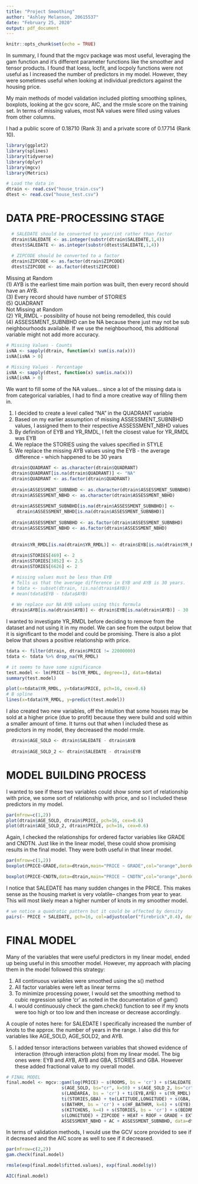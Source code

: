 ---
title: "Project Smoothing"
author: "Ashley Melanson, 20615537"
date: "February 25, 2020"
output: pdf_document
---

```{r setup, include=FALSE}
knitr::opts_chunk$set(echo = TRUE)
```

In summary, I found that the mgcv package was most useful, leveraging the gam function and it's different parameter functions like the smoother and tensor products. I found that loess, locfit, and locpoly functions were not useful as I increased the number of predictors in my model. However, they were sometimes useful when looking at individual predictors against the housing price.
\

My main methods of model validation included plotting smoothing splines, boxplots, looking at the gcv score, AIC, and the rmsle score on the training set. In terms of missing values, most NA values were filled using values from other columns.
\

I had a public score of 0.18710 (Rank 3) and a private score of 0.17714 (Rank 10).

```{r include=FALSE}
library(ggplot2)
library(splines)
library(tidyverse)
library(dplyr)
library(mgcv)
library(Metrics)
```


```{r}
# Load the data in
dtrain <- read.csv("house_train.csv")
dtest <- read.csv("house_test.csv")
```

# DATA PRE-PROCESSING STAGE

```{r}
  # SALEDATE should be converted to year/int rather than factor
  dtrain$SALEDATE <- as.integer(substr(dtrain$SALEDATE,1,4))
  dtest$SALEDATE <- as.integer(substr(dtest$SALEDATE,1,4))
  
  # ZIPCODE should be converted to a factor
  dtrain$ZIPCODE <- as.factor(dtrain$ZIPCODE)
  dtest$ZIPCODE <- as.factor(dtest$ZIPCODE)
```

Missing at Random
\
(1) AYB is the earliest time main portion was built, then every record should have an AYB.
\
(3) Every record should have number of STORIES
\
(5) QUADRANT
\
Not Missing at Random
\
(2) YR_RMDL - possibility of house not being remodelled, this could 
\
(4) ASSESSMENT_SUBNBHD can be NA because there just may not be sub neighbourhoods available. If we use the neighbourhood, this additional variable might not add more accuracy.

```{r}
# Missing Values - Counts
isNA <- sapply(dtrain, function(x) sum(is.na(x)))
isNA[isNA > 0]

# Missing Values - Percentage
isNA <- sapply(dtest, function(x) sum(is.na(x)))
isNA[isNA > 0]

```

We want to fill some of the NA values... since a lot of the missing data is from categorical variables, I had to find a more creative way of filling them in. 
\

(1) I decided to create a level called "NA" in the QUADRANT variable
\
(2) Based on my earlier assumption of missing ASSESSMENT_SUBNBHD values, I assigned them to their respective ASSESSMENT_NBHD values
\
(3) By definition of EYB and YR_RMDL, I felt the closest value for YR_RMDL was EYB
\
(4) We replace the STORIES using the values specified in STYLE
\
(5) We replace the missing AYB values using the EYB - the average difference - which happened to be 30 years

```{r}
  dtrain$QUADRANT <- as.character(dtrain$QUADRANT)
  dtrain$QUADRANT[is.na(dtrain$QUADRANT)] <- "NA"
  dtrain$QUADRANT <- as.factor(dtrain$QUADRANT)
  
  dtrain$ASSESSMENT_SUBNBHD <- as.character(dtrain$ASSESSMENT_SUBNBHD)
  dtrain$ASSESSMENT_NBHD <- as.character(dtrain$ASSESSMENT_NBHD)
  
  dtrain$ASSESSMENT_SUBNBHD[is.na(dtrain$ASSESSMENT_SUBNBHD)] <-
    dtrain$ASSESSMENT_NBHD[is.na(dtrain$ASSESSMENT_SUBNBHD)]
  
  dtrain$ASSESSMENT_SUBNBHD <- as.factor(dtrain$ASSESSMENT_SUBNBHD)
  dtrain$ASSESSMENT_NBHD <- as.factor(dtrain$ASSESSMENT_NBHD)
  
  
  dtrain$YR_RMDL[is.na(dtrain$YR_RMDL)] <- dtrain$EYB[is.na(dtrain$YR_RMDL)]
  
  dtrain$STORIES[469] <- 2
  dtrain$STORIES[3852] <- 2.5
  dtrain$STORIES[6626] <- 2

  # missing values must be less than EYB
  # Tells us that the average difference in EYB and AYB is 30 years.
  # tdata <- subset(dtrain, !is.na(dtrain$AYB))
  # mean(tdata$EYB - tdata$AYB)
  
  # We replace our NA AYB values using this formula
  dtrain$AYB[is.na(dtrain$AYB)] <- dtrain$EYB[is.na(dtrain$AYB)] - 30
```

I wanted to investigate YR_RMDL before deciding to remove from the dataset and not using it in my model. We can see from the output below that it is significant to the model and could be promising. There is also a plot below that shows a positive relationship with price. 

```{r}
tdata <- filter(dtrain, dtrain$PRICE != 22000000)
tdata <- tdata %>% drop_na(YR_RMDL)

# it seems to have some significance
test.model <- lm(PRICE ~ bs(YR_RMDL, degree=1), data=tdata)
summary(test.model)
```

```{r}

plot(x=tdata$YR_RMDL, y=tdata$PRICE, pch=16, cex=0.6)
# B spline
lines(x=tdata$YR_RMDL, y=predict(test.model))
```

I also created two new variables, off the intuition that some houses may be sold at a higher price (due to profit) because they were build and sold within a smaller amount of time. It turns out that when I included these as predictors in my model, they decreased the model rmsle.

```{r}
  dtrain$AGE_SOLD <- dtrain$SALEDATE - dtrain$AYB
  
  dtrain$AGE_SOLD_2 <- dtrain$SALEDATE - dtrain$EYB
```

# MODEL BUILDING PROCESS

I wanted to see if these two variables could show some sort of relationship with price, we some sort of relationship with price, and so I included these predictors in my model.

```{r}
par(mfrow=c(1,2))
plot(dtrain$AGE_SOLD, dtrain$PRICE, pch=16, cex=0.6)
plot(dtrain$AGE_SOLD_2, dtrain$PRICE, pch=16, cex=0.6)
```

Again, I checked the relationships for ordered factor variables like GRADE and CNDTN. Just like in the linear model, these could show promising results in the final model. They were both useful in that linear model.
```{r}
par(mfrow=c(1,2))
boxplot(PRICE~GRADE,data=dtrain,main="PRICE ~ GRADE",col="orange",border="brown")

boxplot(PRICE~CNDTN,data=dtrain,main="PRICE ~ CNDTN",col="orange",border="brown")
```

I notice that SALEDATE has many sudden changes in the PRICE. This makes sense as the housing market is very volatile-- changes from year to year. This will most likely mean a higher number of knots in my smoother model.

```{r, fig.width=5, fig.height=3}
# we notice a quadratic pattern but it could be affected by density
pairs(~ PRICE + SALEDATE, pch=16, col=adjustcolor("firebrick",0.4), data=dtrain)
```

# FINAL MODEL
Many of the variables that were useful predictors in my linear model, ended up being useful in this smoother model. However, my approach with placing them in the model followed this strategy: 
\

(1) All continuous variables were smoothed using the s() method 
\
(2) All factor variables were left as linear terms
\
(3) To minimize processing power, I would set the smoothing method to cubic regression spline 'cr' as noted in the documentation of gam()
\
(4) I would continuously check the gam.check() function to see if my knots were too high or too low and then increase or decrease accordingly.
\

A couple of notes here: for SALEDATE I specifically increased the number of knots to the approx. the number of years in the range. I also did this for variables like AGE_SOLD, AGE_SOLD2, and AYB. \

(5) I added tensor interactions between variables that showed evidence of interaction (through interaction plots) from my linear model. The big ones were: EYB and AYB, AYB and GBA, STORIES and GBA. However these added fractional value to my overall model.


```{r}
# FINAL MODEL
final.model <- mgcv::gam(log(PRICE) ~ s(ROOMS, bs = 'cr') + s(SALEDATE, bs = 'cr', k=27) +
                     s(AGE_SOLD, bs="cr", k=50) + s(AGE_SOLD_2, bs="cr", k=50) +
                     s(LANDAREA, bs = 'cr') + ti(EYB,AYB) + s(YR_RMDL) + WARD + ti(AYB,GBA) +
                     ti(STORIES,GBA) + te(LATITUDE,LONGITUDE) + s(GBA, k=20) + s(FIREPLACES) + 
                     s(BATHRM, bs = 'cr') + s(HF_BATHRM, k=6) + s(EYB) + s(AYB, bs="cr", k=100) +
                     s(KITCHENS, k=4) + s(STORIES, bs = 'cr') + s(BEDRM, bs = 'cr') + s(LATITUDE) + 
                     s(LONGITUDE) + ZIPCODE + HEAT + ROOF + GRADE + EXTWALL + CNDTN + QUADRANT +
                     ASSESSMENT_NBHD + AC + ASSESSMENT_SUBNBHD, data=dtrain)

```

In terms of validation methods, I would use the GCV score provided to see if it decreased and the AIC score as well to see if it decreased.

```{r}
par(mfrow=c(2,2))
gam.check(final.model)
```

```{r}
rmsle(exp(final.model$fitted.values), exp(final.model$y))

AIC(final.model)
```